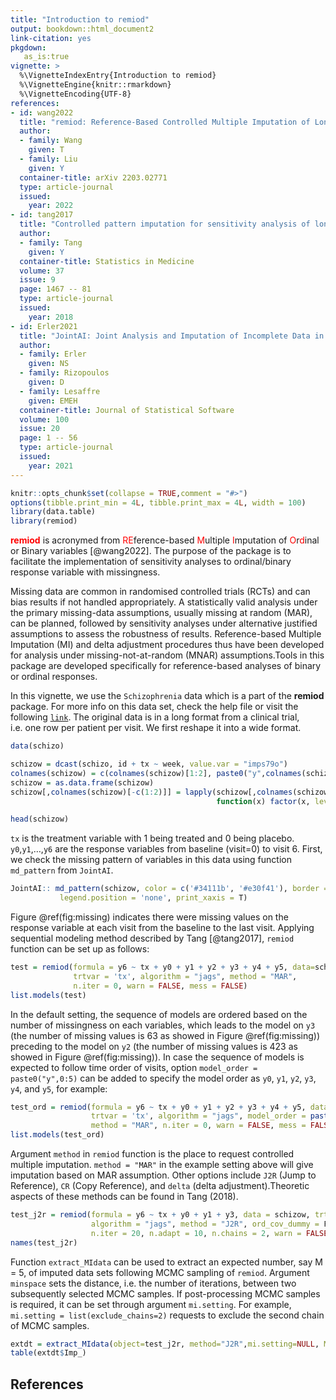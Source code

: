 ```yaml
---
title: "Introduction to remiod"
output: bookdown::html_document2
link-citation: yes
pkgdown:
   as_is:true
vignette: >
  %\VignetteIndexEntry{Introduction to remiod}
  %\VignetteEngine{knitr::rmarkdown}
  %\VignetteEncoding{UTF-8}
references:
- id: wang2022
  title: "remiod: Reference-Based Controlled Multiple Imputation of Longitudinal Binary and Ordinal Outcomes with Non-ignorable Missingness"
  author:
  - family: Wang
    given: T
  - family: Liu
    given: Y 
  container-title: arXiv 2203.02771
  type: article-journal
  issued:
    year: 2022  
- id: tang2017
  title: "Controlled pattern imputation for sensitivity analysis of longitudinal binary and ordinal outcomes with nonignorable dropout"
  author:
  - family: Tang
    given: Y
  container-title: Statistics in Medicine
  volume: 37
  issue: 9
  page: 1467 -- 81
  type: article-journal
  issued:
    year: 2018
- id: Erler2021
  title: "JointAI: Joint Analysis and Imputation of Incomplete Data in R"
  author:
  - family: Erler
    given: NS
  - family: Rizopoulos
    given: D
  - family: Lesaffre
    given: EMEH
  container-title: Journal of Statistical Software
  volume: 100
  issue: 20
  page: 1 -- 56
  type: article-journal
  issued:
    year: 2021
---
```


```r
knitr::opts_chunk$set(collapse = TRUE,comment = "#>")
options(tibble.print_min = 4L, tibble.print_max = 4L, width = 100)
library(data.table)
library(remiod)
```
<font color="red">**remiod**</font> is acronymed from <font color="red">RE</font>ference-based <font color="red">M</font>ultiple <font color="red">I</font>mputation of <font color="red">O</font>r<font color="red">d</font>inal or Binary variables [@wang2022]. The purpose of the package is to facilitate the implementation of sensitivity analyses to ordinal/binary response variable with missingness. 

Missing data are common in randomised controlled trials (RCTs) and can bias results if not handled appropriately. A statistically valid analysis under the primary missing-data assumptions, usually missing at random (MAR), can be planned, followed by sensitivity analyses under alternative justified assumptions to assess the robustness of results. Reference-based Multiple Imputation (MI) and delta adjustment procedures thus have been developed for analysis under missing-not-at-random (MNAR) assumptions.Tools in this package are developed specifically for reference-based analyses of binary or ordinal responses.

In this vignette, we use the `Schizophrenia` data which is a part of the **remiod** package.
For more info on this data set, check the help file or visit the following [`link`](https://hedeker.people.uic.edu/ml.html). The original data is in a long format from a clinical trial, i.e. one row per patient per visit. We first reshape it into a wide format.

```r
data(schizo)

schizow = dcast(schizo, id + tx ~ week, value.var = "imps79o")
colnames(schizow) = c(colnames(schizow)[1:2], paste0("y",colnames(schizow)[-c(1:2)]))
schizow = as.data.frame(schizow)
schizow[,colnames(schizow)[-c(1:2)]] = lapply(schizow[,colnames(schizow)[-c(1:2)]], 
                                              function(x) factor(x, levels = c("1", "2", "3", "4"), ordered=TRUE))

head(schizow)
```
`tx` is the treatment variable with 1 being treated and 0 being placebo. `y0`,`y1`,...,`y6` are the response variables from baseline (visit=0) to visit 6. First, we check the missing pattern of variables in this data using function `md_pattern` from `JointAI`.

```r
JointAI:: md_pattern(schizow, color = c('#34111b', '#e30f41'), border = 'white',
           legend.position = 'none', print_xaxis = T)

```
  
Figure \@ref(fig:missing) indicates there were missing values on the response variable at each visit from the baseline to the last visit. Applying sequential modeling method described by Tang [@tang2017], `remiod` function can be set up as follows:

```r
test = remiod(formula = y6 ~ tx + y0 + y1 + y2 + y3 + y4 + y5, data=schizow,
              trtvar = 'tx', algorithm = "jags", method = "MAR", 
              n.iter = 0, warn = FALSE, mess = FALSE) 
list.models(test)
```
In the default setting, the sequence of models are ordered based on the number of missingness on each variables, which leads to the model on `y3` (the number of missing values is 63 as showed in Figure \@ref(fig:missing)) preceding to the model on `y2` (the number of missing values is 423 as showed in Figure \@ref(fig:missing)). In case the sequence of models is expected to follow time order of visits, option `model_order = paste0("y",0:5)` can be added to specify the model order as `y0`, `y1`, `y2`, `y3`, `y4`, and `y5`, for example:


```r
test_ord = remiod(formula = y6 ~ tx + y0 + y1 + y2 + y3 + y4 + y5, data=schizow,
                  trtvar = 'tx', algorithm = "jags", model_order = paste0("y",0:5),  
                  method = "MAR", n.iter = 0, warn = FALSE, mess = FALSE) 
list.models(test_ord)
```

Argument `method` in `remiod` function is the place to request controlled multiple imputation. `method = "MAR"` in the example setting above will give imputation based on MAR assumption. Other options include `J2R` (Jump to Reference), `CR` (Copy Reference), and `delta` (delta adjustment).Theoretic aspects of these methods can be found in Tang (2018).


```r
test_j2r = remiod(formula = y6 ~ tx + y0 + y1 + y3, data = schizow, trtvar = 'tx', 
                  algorithm = "jags", method = "J2R", ord_cov_dummy = F, 
                  n.iter = 20, n.adapt = 10, n.chains = 2, warn = FALSE, mess = FALSE) 
names(test_j2r)
```

Function `extract_MIdata` can be used to extract an expected number, say M = 5, of imputed data sets following MCMC sampling of `remiod`. Argument `minspace` sets the distance, i.e. the number of iterations, between two subsequently selected MCMC samples. If post-processing MCMC samples is required, it can be set through argument `mi.setting`. For example, `mi.setting = list(exclude_chains=2)` requests to exclude the second chain of MCMC samples.

```r
extdt = extract_MIdata(object=test_j2r, method="J2R",mi.setting=NULL, M=10, minspace=2)
table(extdt$Imp_)
```

## References



